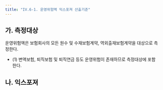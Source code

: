```yaml
---
title: "IV.6-1. 운영위험액 익스포져 산출기준"
---
```


 
## 가. 측정대상
운영위험액은 보험회사의 모든 원수 및 수재보험계약, 역외출재보험계약을 대상으로 측정한다.
- (1) 변액보험, 퇴직보험 및 퇴직연금 등도 운영위험이 존재하므로 측정대상에 포함한다.

 
## 나. 익스포져
